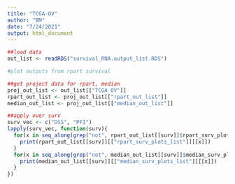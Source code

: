 ```yaml
---
title: "TCGA-OV"
author: "BM"
date: "7/24/2021"
output: html_document
---
```


```r
##load data
out_list <- readRDS("survival_RNA.output_list.RDS")

#plot outputs from rpart survival

##get project data for rpart, median
proj_out_list <- out_list[["TCGA_OV"]]
rpart_out_list <- proj_out_list[["rpart_out_list"]]
median_out_list <- proj_out_list[["median_out_list"]]

##apply over surv
surv_vec <- c("DSS", "PFI")
lapply(surv_vec, function(surv){
  for(x in seq_along(grep("not", rpart_out_list[[surv]]$rpart_surv_plots_list, invert = TRUE))){
    print(rpart_out_list[[surv]][["rpart_surv_plots_list"]][[x]])
  }
  for(x in seq_along(grep("not", median_out_list[[surv]]$median_surv_plots_list, invert = TRUE))){
    print(median_out_list[[surv]][["median_surv_plots_list"]][[x]])
  }
})
```
